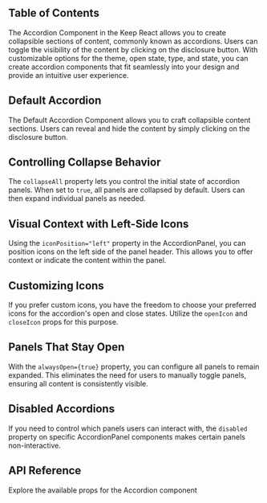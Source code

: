 
## Table of Contents

The Accordion Component in the Keep React allows you to create collapsible sections of content, commonly known as accordions. Users can toggle the visibility of the content by clicking on the disclosure button. With customizable options for the theme, open state, type, and state, you can create accordion components that fit seamlessly into your design and provide an intuitive user experience.

## Default Accordion

The Default Accordion Component allows you to craft collapsible content sections. Users can reveal and hide the content by simply clicking on the disclosure button.

<CodePreview github="Accordion" code={DefaultAccordionCode}>
  <DefaultAccordion />
</CodePreview>

## Controlling Collapse Behavior

The `collapseAll` property lets you control the initial state of accordion panels. When set to `true`, all panels are collapsed by default. Users can then expand individual panels as needed.

<CodePreview github="Accordion" code={AccordionCollapseAllCode}>
  <AccordionCollapseAll />
</CodePreview>

## Visual Context with Left-Side Icons

Using the `iconPosition="left"` property in the AccordionPanel, you can position icons on the left side of the panel header. This allows you to offer context or indicate the content within the panel.

<CodePreview github="Accordion" code={AccordionWithLeftSideIconCode}>
  <AccordionWithLeftSideIcon />
</CodePreview>

## Customizing Icons

If you prefer custom icons, you have the freedom to choose your preferred icons for the accordion's open and close states. Utilize the `openIcon` and `closeIcon` props for this purpose.

<CodePreview github="Accordion" code={AccordionWithCustomIconCode}>
  <AccordionWithCustomIcon />
</CodePreview>

## Panels That Stay Open

With the `alwaysOpen={true}` property, you can configure all panels to remain expanded. This eliminates the need for users to manually toggle panels, ensuring all content is consistently visible.

<CodePreview github="Accordion" code={AccordionAlwaysOpenCode}>
  <AccordionAlwaysOpen />
</CodePreview>

## Disabled Accordions

If you need to control which panels users can interact with, the `disabled` property on specific AccordionPanel components makes certain panels non-interactive.

<CodePreview github="Accordion" code={DisabledAccordionCode}>
  <DisabledAccordion />
</CodePreview>

## API Reference

Explore the available props for the Accordion component

<ComponentApi data={accordionApiData} />
